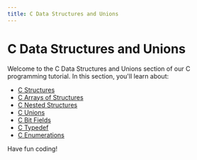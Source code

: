 ```yaml
---
title: C Data Structures and Unions
---
```


# C Data Structures and Unions

Welcome to the C Data Structures and Unions section of our C programming tutorial. In this section, you'll learn about:

- [C Structures](./31-c-structures.mdx)
- [C Arrays of Structures](./32-c-arrays-of-structures.mdx)
- [C Nested Structures](./33-c-nested-structures.mdx)
- [C Unions](./34-c-unions.mdx)
- [C Bit Fields](./35-c-bit-fields.mdx)
- [C Typedef](./36-c-typedef.mdx)
- [C Enumerations](./37-c-enumerations.mdx)

Have fun coding!